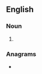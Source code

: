 {{also|print-outs|print outs}}
==English==

===Noun===
{{head|en|noun plural form}}

# {{plural of|printout|lang=en}}

===Anagrams===
* {{anagrams|en|a=inoprsttu|outsprint|prints out}}